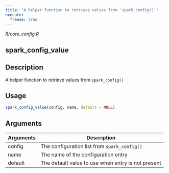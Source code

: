 ```yaml
---
title: "A helper function to retrieve values from `spark_config()`"
execute:
  freeze: true
---
```


*R/core_config.R*

## spark_config_value

## Description
A helper function to retrieve values from `spark_config()`


## Usage
```r
spark_config_value(config, name, default = NULL) 
```

## Arguments
|Arguments|Description|
|---|---|
| config | The configuration list from `spark_config()` |
| name | The name of the configuration entry |
| default | The default value to use when entry is not present |







